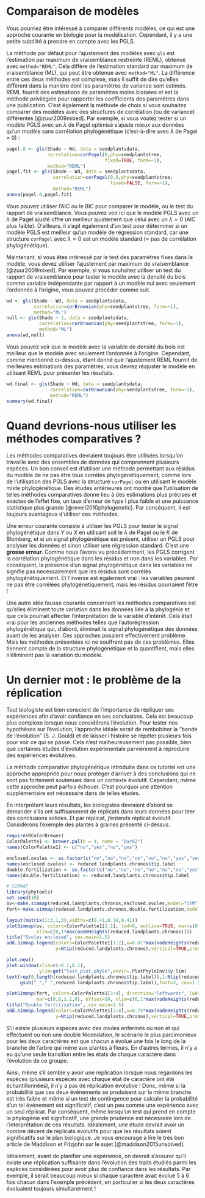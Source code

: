 # Comparaison de modèles

Vous pourriez être intéressé à comparer différents modèles, ce qui est une approche courante en biologie pour la modélisation. Cependant, il y a une petite subtilité à prendre en compte avec les PGLS.

La méthode par défaut pour l'ajustement des modèles avec `gls` est l'estimation par maximum de vraisemblance restreinte (REML), obtenue avec `method="REML"`. Cela diffère de l'estimation standard par maximum de vraisemblance (ML), qui peut être obtenue avec `method="ML"`. La différence entre ces deux méthodes est complexe, mais il suffit de dire qu'elles diffèrent dans la manière dont les paramètres de variance sont estimés. REML fournit des estimations de paramètres moins biaisées et est la méthode privilégiée pour rapporter les coefficients des paramètres dans une publication. C'est également la méthode de choix si vous souhaitez comparer des modèles avec des structures de corrélation (ou de variance) différentes [@zuur2009mixed]. Par exemple, si vous voulez tester si un modèle PGLS avec un $\lambda$ de Pagel optimisé s'ajuste mieux aux données qu'un modèle sans corrélation phylogénétique (c'est-à-dire avec $\lambda$ de Pagel = 0) :


```r
pagel.0 <- gls(Shade ~ Wd, data = seedplantsdata, 
               correlation=corPagel(0,phy=seedplantstree, 
                                    fixed=TRUE, form=~1), 
               method="REML")
pagel.fit <- gls(Shade ~ Wd, data = seedplantsdata, 
                 correlation=corPagel(0.8,phy=seedplantstree, 
                                      fixed=FALSE, form=~1),
                 method="REML")
anova(pagel.0,pagel.fit)
```

Vous pouvez utiliser l'AIC ou le BIC pour comparer le modèle, ou le test du rapport de vraisemblance. Vous pouvez voir ici que le modèle PGLS avec un $\lambda$ de Pagel ajusté offre un meilleur ajustement que celui avec un $\lambda=0$ (AIC plus faible). D'ailleurs, il s'agit également d'un test pour déterminer si un modèle PGLS est meilleur qu'un modèle de régression standard, car une structure `corPagel` avec $\lambda=0$ est un modèle standard (= pas de corrélation phylogénétique).

Maintenant, si vous êtes intéressé par le test des paramètres fixes dans le modèle, vous devez utiliser l'ajustement par maximum de vraisemblance [@zuur2009mixed]. Par exemple, si vous souhaitez utiliser un test du rapport de vraisemblance pour tester le modèle avec la densité du bois comme variable indépendante par rapport à un modèle nul avec seulement l'ordonnée à l'origine, vous pouvez procéder comme suit.


```r
wd <- gls(Shade ~ Wd, data = seedplantsdata,
          correlation=corBrownian(phy=seedplantstree, form=~1), 
          method="ML")
null <- gls(Shade ~ 1, data = seedplantsdata,
            correlation=corBrownian(phy=seedplantstree, form=~1), 
            method="ML")
anova(wd,null)
```

Vous pouvez voir que le modèle avec la variable de densité du bois est meilleur que le modèle avec seulement l'ordonnée à l'origine. Cependant, comme mentionné ci-dessus, étant donné que l'ajustement REML fournit de meilleures estimations des paramètres, vous devrez réajuster le modèle en utilisant REML pour présenter les résultats.

```r
wd.final <- gls(Shade ~ Wd, data = seedplantsdata,
                correlation=corBrownian(phy=seedplantstree, form=~1), 
                method="REML")
summary(wd.final)
```



# Quand devrions-nous utiliser les méthodes comparatives ?

Les méthodes comparatives devraient toujours être utilisées lorsqu'on travaille avec des ensembles de données qui comprennent plusieurs espèces. Un bon conseil est d'utiliser une méthode permettant aux résidus du modèle de ne pas être tous corrélés phylogénétiquement, comme lors de l'utilisation des PGLS avec la structure `corPagel` ou en utilisant le modèle mixte phylogénétique. Des études antérieures ont montré que l'utilisation de telles méthodes comparatives donne lieu à des estimations plus précises et exactes de l'effet fixe, un taux d'erreur de type I plus faible et une puissance statistique plus grande [@revell2010phylogenetic]. Par conséquent, il est toujours avantageux d'utiliser ces méthodes.

Une erreur courante consiste à utiliser les PGLS pour tester le signal phylogénétique dans $Y$ ou $X$ en utilisant soit le $\lambda$ de Pagel ou le $K$ de Blomberg, et si un signal phylogénétique est présent, utiliser un PGLS pour analyser les données et sinon utiliser une régression standard. C'est une **grosse erreur**. Comme nous l'avons vu précédemment, les PGLS corrigent la corrélation phylogénétique dans les résidus et non dans les variables. Par conséquent, la présence d'un signal phylogénétique dans les variables ne signifie pas nécessairement que les résidus sont corrélés phylogénétiquement. Et l'inverse est également vrai : les variables peuvent ne pas être corrélées phylogénétiquement, mais les résidus pourraient l'être !

Une autre idée fausse courante concernant les méthodes comparatives est qu'elles éliminent toute variation dans les données liée à la phylogénie et que cela pourrait affecter l'interprétation de la variable d'intérêt. Cela était vrai pour les anciennes méthodes telles que l'autorégression phylogénétique qui, d'abord, éliminait le signal phylogénétique des données avant de les analyser. Ces approches posaient effectivement problème. Mais les méthodes présentées ici ne souffrent pas de ces problèmes. Elles tiennent compte de la structure phylogénétique et la quantifient, mais elles n'éliminent pas la variation du modèle.


# Un dernier mot : le problème de la réplication

Tout biologiste est bien conscient de l'importance de répliquer ses expériences afin d'avoir confiance en ses conclusions. Cela est beaucoup plus complexe lorsque nous considérons l'évolution. Pour tester nos hypothèses sur l'évolution, l'approche idéale serait de rembobiner la "bande de l'évolution" (S. J. Gould) et de laisser l'histoire se répéter plusieurs fois pour voir ce qui se passe. Cela n'est malheureusement pas possible, bien que certaines études d'évolution expérimentale parviennent à reproduire des expériences évolutives.

La méthode comparative phylogénétique introduite dans ce tutoriel est une approche appropriée pour nous protéger d'arriver à des conclusions qui ne sont pas fortement soutenues dans un contexte évolutif. Cependant, même cette approche peut parfois échouer. C'est pourquoi une attention supplémentaire est nécessaire dans de telles études.

En interprétant leurs résultats, les biologistes devraient d'abord se demander s'ils ont suffisamment de réplicats dans leurs données pour tirer des conclusions solides. Et par réplicat, j'entends réplicat évolutif. Considérons l'exemple des plantes à graines présenté ci-dessus.


```r
require(RColorBrewer)
ColorPalette1 <- brewer.pal(n = 4, name = "Dark2")
names(ColorPalette1) <- c("no","yes","no","yes")

enclosed.ovules <- as.factor(c("no","no","no","no","no","no","yes","yes","yes","yes","yes"))
names(enclosed.ovules) <- reduced.landplants.chronos$tip.label
double.fertilization <- as.factor(c("no","no","no","no","no","no","yes","yes","yes","yes","yes"))
names(double.fertilization) <- reduced.landplants.chronos$tip.label
```

```r
# SIMMAP
library(phytools)
set.seed(10)
ov<-make.simmap(reduced.landplants.chronos,enclosed.ovules,model="SYM")
fert<-make.simmap(reduced.landplants.chronos,double.fertilization,model="SYM")
```

```r
layout(matrix(1:3,1,3),widths=c(0.41,0.18,0.41))
plotSimmap(ov, colors=ColorPalette1[1:2], lwd=8, outline=TRUE, mar=c(0,0,1.2,0), offset=10,
           xlim=c(0,1*max(nodeHeights(reduced.landplants.chronos))))
title("Ovules enclosed", cex.main=1.5)
add.simmap.legend(colors=ColorPalette1[1:2],x=0.01*max(nodeHeights(reduced.landplants.chronos)),
                  y=Ntip(reduced.landplants.chronos),vertical=TRUE,prompt=FALSE)

plot.new()
plot.window(xlim=c(-0.1,0.1),
            ylim=get("last_plot.phylo",envir=.PlotPhyloEnv)$y.lim)
text(rep(0,length(reduced.landplants.chronos$tip.label)),1:Ntip(reduced.landplants.chronos),
     gsub("_"," ",reduced.landplants.chronos$tip.label),font=3, cex=1.5)

plotSimmap(fert, colors=ColorPalette1[3:4], direction="leftwards", lwd=8, outline=TRUE, 
           mar=c(0,0,1.2,0), offset=10, xlim=c(0,1*max(nodeHeights(reduced.landplants.chronos))))
title("Double fertilization", cex.main=1.5)
add.simmap.legend(colors=ColorPalette1[3:4],x=0.75*max(nodeHeights(reduced.landplants.chronos)),
                  y=Ntip(reduced.landplants.chronos),vertical=TRUE,prompt=FALSE)
```

S'il existe plusieurs espèces avec des ovules enfermés ou non et qui effectuent ou non une double fécondation, le scénario le plus parcimonieux pour les deux caractères est que chacun a évolué une fois le long de la branche de l'arbre qui mène aux plantes à fleurs. En d'autres termes, il n'y a eu qu'une seule transition entre les états de chaque caractère dans l'évolution de ce groupe.

Ainsi, même s'il semble y avoir une réplication lorsque nous regardons les espèces (plusieurs espèces avec chaque état de caractère ont été échantillonnées), il n'y a pas de réplication évolutive ! Donc, même si la probabilité que ces deux événements se produisent sur la même branche est très faible et même si un test de contingence pour calculer la probabilité d'un tel événement est significatif, c'est un peu comme une expérience avec un seul réplicat. Par conséquent, même lorsqu'un test qui prend en compte la phylogénie est significatif, une grande prudence est nécessaire lors de l'interprétation de ces résultats. Idéalement, une étude devrait avoir un nombre décent de réplicats évolutifs pour que les résultats soient significatifs sur le plan biologique. Je vous encourage à lire le très bon article de Maddison et Fitzjohn sur le sujet [@maddison2015unsolved].

Idéalement, avant de planifier une expérience, on devrait s'assurer qu'il existe une réplication suffisante dans l'évolution des traits étudiés parmi les espèces considérées pour avoir plus de confiance dans les résultats. Par exemple, il serait beaucoup mieux si chaque caractère avait évolué 5 à 6 fois chacun dans l'exemple précédent, en particulier si les deux caractères évoluaient toujours simultanément !

